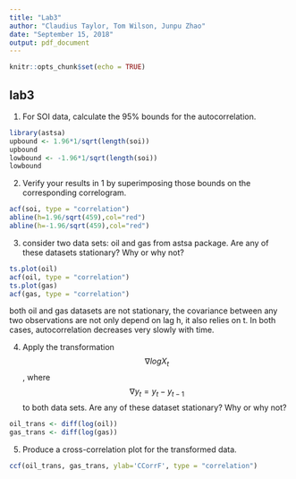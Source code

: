 ```yaml
---
title: "Lab3"
author: "Claudius Taylor, Tom Wilson, Junpu Zhao"
date: "September 15, 2018"
output: pdf_document
---
```


```r
knitr::opts_chunk$set(echo = TRUE)
```

## lab3

1. For SOI data, calculate the 95% bounds for the autocorrelation.

```r
library(astsa)
upbound <- 1.96*1/sqrt(length(soi))
upbound
lowbound <- -1.96*1/sqrt(length(soi))
lowbound
```


2. Verify your results in 1 by superimposing those bounds on the corresponding correlogram.

```r
acf(soi, type = "correlation")
abline(h=1.96/sqrt(459),col="red")
abline(h=-1.96/sqrt(459),col="red")
```

3. consider two data sets: oil and gas from astsa package. Are any of these datasets stationary? Why or why not?
```r
ts.plot(oil)
acf(oil, type = "correlation")
ts.plot(gas)
acf(gas, type = "correlation")
```

both oil and gas datasets are not stationary, the covariance between any two observations are not only depend on lag h, it also relies on t. In both cases, autocorrelation decreases very slowly with time.


4. Apply the transformation $$\nabla logX_t$$ , where $$\nabla y_t = y_t - y_{t-1}$$ to both data sets. Are any of these dataset stationary? Why or why not?
```r
oil_trans <- diff(log(oil))
gas_trans <- diff(log(gas))
```

5. Produce a cross-correlation plot for the transformed data.
```r
ccf(oil_trans, gas_trans, ylab='CCorrF', type = "correlation")
```

